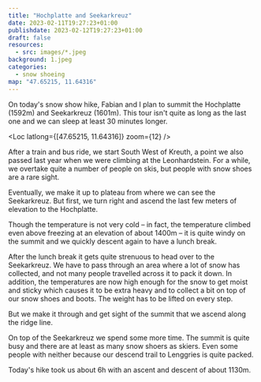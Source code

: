 ```yaml
---
title: "Hochplatte and Seekarkreuz"
date: 2023-02-11T19:27:23+01:00
publishdate: 2023-02-12T19:27:23+01:00
draft: false
resources:
  - src: images/*.jpeg
background: 1.jpeg
categories:
  - snow shoeing
map: "47.65215, 11.64316"
---
```


On today's snow show hike, Fabian and I plan to summit the Hochplatte (1592m)
and Seekarkreuz (1601m). This tour isn't quite as long as the last one and we
can sleep at least 30 minutes longer.

<Loc latlong={[47.65215, 11.64316]} zoom={12} />

After a train and bus ride, we start South West of Kreuth, a point we also
passed last year <Link to="/posts/220807-fuer-andi-leonhardstein/">when we were climbing
at the Leonhardstein</Link>. For a while, we overtake quite a number of people
on skis, but people with snow shoes are a rare sight.

<Pano2x
  src="1.jpeg"
  caption="The Seekarkreuz is the peak all the way to right, almost hidden by the cabin. Also visible: the Zugspitze and Alpspitze."
/>

Eventually, we make it up to plateau from where we can see the Seekarkreuz. But
first, we turn right and ascend the last few meters of elevation to the
Hochplatte.

<Pano src="2.jpeg" caption="View from the Hochplatte." />

Though the temperature is not very cold – in fact, the temperature climbed even
above freezing at an elevation of about 1400m – it is quite windy on the summit
and we quickly descent again to have a lunch break.

After the lunch break it gets quite strenuous to head over to the Seekarkreuz.
We have to pass through an area where a lot of snow has collected, and not many
people travelled across it to pack it down. In addition, the temperatures are
now high enough for the snow to get moist and sticky which causes it to be extra
heavy and to collect a bit on top of our snow shoes and boots. The weight has to
be lifted on every step.

But we make it through and get sight of the summit that we ascend along the
ridge line.

<Rimg src="1.jpeg" alt="View of the Seekarkreuz." overlay="1.svg" />

On top of the Seekarkreuz we spend some more time. The summit is quite busy and
there are at least as many snow shoers as skiers. Even some people with neither
because our descend trail to Lenggries is quite packed.

<Gallery>
  <Rimg src="2.jpeg" caption="View of Lenggries." />
  <Rimg src="3.jpeg" caption="View back to the Hochplatte." />
</Gallery>

Today's hike took us about 6h with an ascent and descent of about 1130m.
